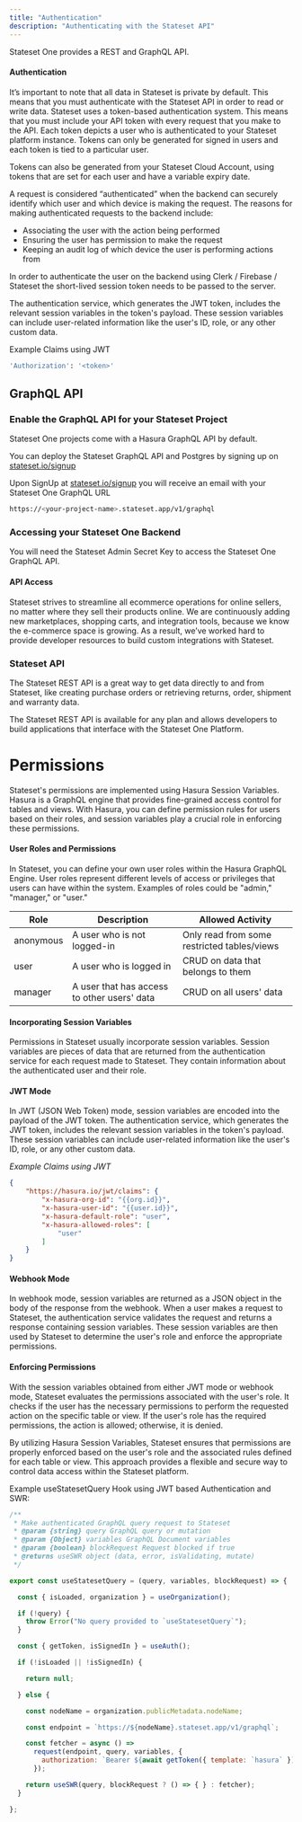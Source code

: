 ```yaml
---
title: "Authentication"
description: "Authenticating with the Stateset API"
---
```


Stateset One provides a REST and GraphQL API.

#### Authentication

It’s important to note that all data in Stateset is private by default. This means that you must authenticate with the Stateset API in order to read or write data. Stateset uses a token-based authentication system. This means that you must include your API token with every request that you make to the API.
Each token depicts a user who is authenticated to your Stateset platform instance. Tokens can only be generated for signed in users and each token is tied to a particular user.


Tokens can also be generated from your Stateset Cloud Account, using tokens that are set for each user and have a variable expiry date.


A request is considered “authenticated” when the backend can securely identify which user and which device is making the request. The reasons for making authenticated requests to the backend include:

- Associating the user with the action being performed
- Ensuring the user has permission to make the request
- Keeping an audit log of which device the user is performing actions from

In order to authenticate the user on the backend using Clerk / Firebase / Stateset the short-lived session token needs to be passed to the server.

The authentication service, which generates the JWT token, includes the relevant session variables in the token's payload. These session variables can include user-related information like the user's ID, role, or any other custom data.

Example Claims using JWT

```bash
'Authorization': '<token>'

```

## GraphQL API

### Enable the GraphQL API for your Stateset Project

Stateset One projects come with a Hasura GraphQL API by default.

You can deploy the Stateset GraphQL API and Postgres by signing up on [stateset.io/signup](https://stateset.io/signup)

Upon SignUp at [stateset.io/signup](https://stateset.io/signup) you will receive an email with your Stateset One GraphQL URL

```bash
https://<your-project-name>.stateset.app/v1/graphql
```

### Accessing your Stateset One Backend

You will need the Stateset Admin Secret Key to access the Stateset One GraphQL API.

#### API Access

Stateset strives to streamline all ecommerce operations for online sellers, no matter where they sell their products online. We are continuously adding new marketplaces, shopping carts, and integration tools, because we know the e-commerce space is growing. As a result, we’ve worked hard to provide developer resources to build custom integrations with Stateset.

### Stateset API

The Stateset REST API is a great way to get data directly to and from Stateset, like creating purchase orders or retrieving returns, order, shipment and warranty data.

The Stateset REST API is available for any plan and allows developers to build applications that interface with the Stateset One Platform.

# Permissions

Stateset's permissions are implemented using Hasura Session Variables. Hasura is a GraphQL engine that provides fine-grained access control for tables and views. With Hasura, you can define permission rules for users based on their roles, and session variables play a crucial role in enforcing these permissions.

#### User Roles and Permissions

In Stateset, you can define your own user roles within the Hasura GraphQL Engine. User roles represent different levels of access or privileges that users can have within the system. Examples of roles could be "admin," "manager," or "user."

| Role      | Description                                 | Allowed Activity                            |
| --------- | ------------------------------------------- | ------------------------------------------- |
| anonymous | A user who is not logged-in                 | Only read from some restricted tables/views |
| user      | A user who is logged in                     | CRUD on data that belongs to them           |
| manager   | A user that has access to other users' data | CRUD on all users' data                     |

#### Incorporating Session Variables

Permissions in Stateset usually incorporate session variables. Session variables are pieces of data that are returned from the authentication service for each request made to Stateset. They contain information about the authenticated user and their role.

#### JWT Mode

In JWT (JSON Web Token) mode, session variables are encoded into the payload of the JWT token. The authentication service, which generates the JWT token, includes the relevant session variables in the token's payload. These session variables can include user-related information like the user's ID, role, or any other custom data.

_Example Claims using JWT_

```json
{
	"https://hasura.io/jwt/claims": {
		"x-hasura-org-id": "{{org.id}}",
		"x-hasura-user-id": "{{user.id}}",
		"x-hasura-default-role": "user",
		"x-hasura-allowed-roles": [
			"user"
		]
	}
}
```

#### Webhook Mode

In webhook mode, session variables are returned as a JSON object in the body of the response from the webhook. When a user makes a request to Stateset, the authentication service validates the request and returns a response containing session variables. These session variables are then used by Stateset to determine the user's role and enforce the appropriate permissions.

#### Enforcing Permissions

With the session variables obtained from either JWT mode or webhook mode, Stateset evaluates the permissions associated with the user's role. It checks if the user has the necessary permissions to perform the requested action on the specific table or view. If the user's role has the required permissions, the action is allowed; otherwise, it is denied.

By utilizing Hasura Session Variables, Stateset ensures that permissions are properly enforced based on the user's role and the associated rules defined for each table or view. This approach provides a flexible and secure way to control data access within the Stateset platform.

Example useStatesetQuery Hook using JWT based Authentication and SWR:

```jsx
/**
 * Make authenticated GraphQL query request to Stateset
 * @param {string} query GraphQL query or mutation
 * @param {Object} variables GraphQL Document variables
 * @param {boolean} blockRequest Request blocked if true
 * @returns useSWR object (data, error, isValidating, mutate)
 */

export const useStatesetQuery = (query, variables, blockRequest) => {

  const { isLoaded, organization } = useOrganization();

  if (!query) {
    throw Error("No query provided to `useStatesetQuery`");
  }

  const { getToken, isSignedIn } = useAuth();

  if (!isLoaded || !isSignedIn) {

    return null;

  } else {

    const nodeName = organization.publicMetadata.nodeName;

    const endpoint = `https://${nodeName}.stateset.app/v1/graphql`;

    const fetcher = async () =>
      request(endpoint, query, variables, {
        authorization: `Bearer ${await getToken({ template: `hasura` })}`,
      });

    return useSWR(query, blockRequest ? () => { } : fetcher);
  }

};
```